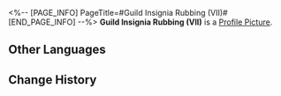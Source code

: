 <%-- [PAGE_INFO]
PageTitle=#Guild Insignia Rubbing (VII)#
[END_PAGE_INFO] --%>
{{Item Infobox
|id          = 140264
|image       = Item Guild Insignia Rubbing (VII).png
|type        = Mission Item
|invCategory = Missions
|rarity      = 1
|effect      = 
|description = A rubbing put together at a particular angle, portraying the secret insignia left by Scholar Bernini, who was Todd's teacher. It seems to be hiding some important information.
}}
'''Guild Insignia Rubbing (VII)''' is a [[Profile Picture]].

==Other Languages==
{{Other Languages
|en   = Guild Insignia Rubbing (VII)
|zhs  = 学会标识的拓片（其七）
|zht  = 學會標記拓片（其七）
|ja   = 学会のマークの拓本（七）
|ko   = 학회 표식의 탁본 (7)
|es   = Calco de una marca de la Sociedad (VII)
|fr   = Estampe de marque de la Guilde (VII)
|ru   = Эстамп Гильдии VII
|th   = ภาพจารึกที่มีสัญลักษณ์ของสถาบัน (7)
|vi   = Bản Khắc Ký Hiệu Của Hội 7
|de   = Gildeninsignien-Abrieb (VII)
|id   = Jejak Simbol Ilmu Akademis (Bagian 7)
|pt   = Parte da Insígnia da Guilda (VII)
}}

==Change History==
{{Change History|1.2}}